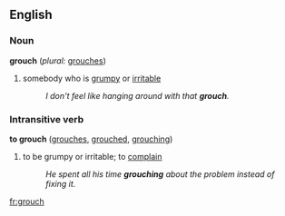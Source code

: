==English==

===Noun===
'''grouch'''  (''plural:'' [[grouches]])
#somebody who is [[grumpy]] or [[irritable]]
#:''I don't feel like hanging around with that '''grouch'''.''

===Intransitive verb===
'''to grouch'''  ([[grouches]], [[grouched]], [[grouching]])
#to be grumpy or irritable; to [[complain]]
#:''He spent all his time '''grouching''' about the problem instead of fixing it.''

[[fr:grouch]]